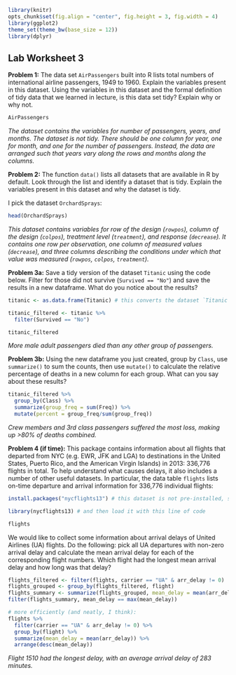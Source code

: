 ```r

library(knitr)
opts_chunk$set(fig.align = "center", fig.height = 3, fig.width = 4)
library(ggplot2)
theme_set(theme_bw(base_size = 12))
library(dplyr)

```
## Lab Worksheet 3

**Problem 1:** The data set `AirPassengers` built into R lists total numbers of international airline passengers, 1949 to 1960. Explain the variables present in this dataset. Using the variables in this dataset and the formal definition of tidy data that we learned in lecture, is this data set tidy? Explain why or why not.

```r

AirPassengers

```

*The dataset contains the variables for number of passengers, years, and months. The dataset is not tidy. There should be one column for year, one for month, and one for the number of passengers. Instead, the data are arranged such that years vary along the rows and months along the columns.*

**Problem 2:** The function `data()` lists all datasets that are available in R by default. Look through the list and identify a dataset that is tidy. Explain the variables present in this dataset and why the dataset is tidy.

I pick the dataset `OrchardSprays`:
```r

head(OrchardSprays)

```

*This dataset contains variables for row of the design (`rowpos`), column of the design (`colpos`), treatment level (`treatment`), and response (`decrease`). It contains one row per observation, one column of measured values (`decrease`), and three columns describing the conditions under which that value was measured (`rowpos`, `colpos`, `treatment`).*

**Problem 3a:** Save a tidy version of the dataset `Titanic` using the code below. Filter for those did not survive (`Survived == "No"`) and save the results in a new dataframe. What do you notice about the results?

```r

titanic <- as.data.frame(Titanic) # this converts the dataset `Titanic` into a tidy dataframe; doesn't always work but it will in this case

titanic_filtered <- titanic %>%
  filter(Survived == "No")

titanic_filtered

```

*More male adult passengers died than any other group of passengers.*

**Problem 3b:** Using the new dataframe you just created, group by `Class`, use `summarize()` to sum the counts, then use `mutate()` to calculate the relative percentage of deaths in a new column for each group. What can you say about these results?

```r

titanic_filtered %>%
  group_by(Class) %>%
  summarize(group_freq = sum(Freq)) %>% 
  mutate(percent = group_freq/sum(group_freq))

```

*Crew members and 3rd class passengers suffered the most loss, making up >80% of deaths combined.*

**Problem 4 (if time):** This package contains information about all flights that departed from NYC (e.g. EWR, JFK and LGA) to destinations in the United States, Puerto Rico, and the American Virgin Islands) in 2013: 336,776 flights in total. To help understand what causes delays, it also includes a number of other useful datasets. In particular, the data table `flights` lists on-time departure and arrival information for 336,776 individual flights:
```r

install.packages("nycflights13") # this dataset is not pre-installed, so you have to install it with this line of code

library(nycflights13) # and then load it with this line of code

flights

```

We would like to collect some information about arrival delays of United Airlines (UA) flights. Do the following: pick all UA departures with non-zero arrival delay and calculate the mean arrival delay for each of the corresponding flight numbers. Which flight had the longest mean arrival delay and how long was that delay?

```r

flights_filtered <- filter(flights, carrier == "UA" & arr_delay != 0)
flights_grouped <- group_by(flights_filtered, flight)
flights_summary <- summarize(flights_grouped, mean_delay = mean(arr_delay))
filter(flights_summary, mean_delay == max(mean_delay))

# more efficiently (and neatly, I think):
flights %>%
  filter(carrier == "UA" & arr_delay != 0) %>%
  group_by(flight) %>%
  summarize(mean_delay = mean(arr_delay)) %>%
  arrange(desc(mean_delay))

```

*Flight 1510 had the longest delay, with an average arrival delay of 283 minutes.*

